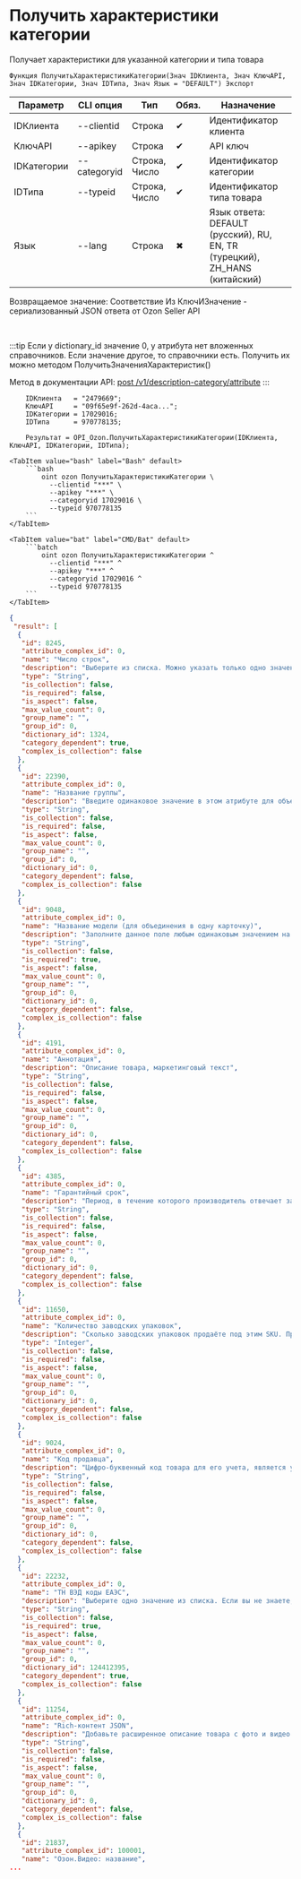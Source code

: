 ﻿---
sidebar_position: 2
description: Получить характеристики категории и другие функции для работы с Ozon в Открытом пакете интеграций - бесплатной open-source библиотеке интеграций для 1С:Предприятие 8, OneScript и CLI
keywords: [1C, 1С, 1С:Предприятие, 1С:Предприятие 8.3, API, Интеграция, Сервисы, Обмен, OneScript, CLI, Ozon]
---


# Получить характеристики категории
 Получает характеристики для указанной категории и типа товара



`Функция ПолучитьХарактеристикиКатегории(Знач IDКлиента, Знач КлючAPI, Знач IDКатегории, Знач IDТипа, Знач Язык = "DEFAULT") Экспорт`

  | Параметр | CLI опция | Тип | Обяз. | Назначение |
  |-|-|-|-|-|
  | IDКлиента | --clientid | Строка | &#x2714; | Идентификатор клиента |
  | КлючAPI | --apikey | Строка | &#x2714; | API ключ |
  | IDКатегории | --categoryid | Строка, Число | &#x2714; | Идентификатор категории |
  | IDТипа | --typeid | Строка, Число | &#x2714; | Идентификатор типа товара |
  | Язык | --lang | Строка | &#x2716; | Язык ответа: DEFAULT (русский), RU, EN, TR (турецкий), ZH_HANS (китайский) |

  
  Возвращаемое значение:   Соответствие Из КлючИЗначение - сериализованный JSON ответа от Ozon Seller API

<br/>

:::tip
Если у dictionary_id значение 0, у атрибута нет вложенных справочников. Если значение другое, то справочники есть. Получить их можно методом ПолучитьЗначенияХарактеристик()

Метод в документации API: [post /v1/description-category/attribute](https://docs.ozon.ru/api/seller/#operation/DescriptionCategoryAPI_GetAttributes)
:::
<br/>



```bsl title="Пример использования для 1С:Предприятие/OneScript"
    IDКлиента   = "2479669";
    КлючAPI     = "09f65e9f-262d-4aca...";
    IDКатегории = 17029016;
    IDТипа      = 970778135;

    Результат = OPI_Ozon.ПолучитьХарактеристикиКатегории(IDКлиента, КлючAPI, IDКатегории, IDТипа);
```
    

 <Tabs>
  
    <TabItem value="bash" label="Bash" default>
        ```bash
            oint ozon ПолучитьХарактеристикиКатегории \
              --clientid "***" \
              --apikey "***" \
              --categoryid 17029016 \
              --typeid 970778135
        ```
    </TabItem>
  
    <TabItem value="bat" label="CMD/Bat" default>
        ```batch
            oint ozon ПолучитьХарактеристикиКатегории ^
              --clientid "***" ^
              --apikey "***" ^
              --categoryid 17029016 ^
              --typeid 970778135
        ```
    </TabItem>
</Tabs>


```json title="Результат"
{
 "result": [
  {
   "id": 8245,
   "attribute_complex_id": 0,
   "name": "Число строк",
   "description": "Выберите из списка. Можно указать только одно значение.",
   "type": "String",
   "is_collection": false,
   "is_required": false,
   "is_aspect": false,
   "max_value_count": 0,
   "group_name": "",
   "group_id": 0,
   "dictionary_id": 1324,
   "category_dependent": true,
   "complex_is_collection": false
  },
  {
   "id": 22390,
   "attribute_complex_id": 0,
   "name": "Название группы",
   "description": "Введите одинаковое значение в этом атрибуте для объединения товаров в группу \"Похожие\". Обратите внимание, что товары в группе собираются в рамках одной категории второго уровня в личном кабинете. Если у товаров будет указано одно Название группы, но они находятся в разных категориях - вы получите несколько объединений товаров. Подробнее об объединении в Похожие можно прочитать здесь: https://seller-edu.ozon.ru/work-with-goods/zagruzka-tovarov/obedinenie-tovarov/pohojie-tovary",
   "type": "String",
   "is_collection": false,
   "is_required": false,
   "is_aspect": false,
   "max_value_count": 0,
   "group_name": "",
   "group_id": 0,
   "dictionary_id": 0,
   "category_dependent": false,
   "complex_is_collection": false
  },
  {
   "id": 9048,
   "attribute_complex_id": 0,
   "name": "Название модели (для объединения в одну карточку)",
   "description": "Заполните данное поле любым одинаковым значением на товарах, которые хотите объединить. И по разному, если товары нужно разъединить. Объединение произойдет при условии, что товары имеют одинаковый Тип и Бренд, и хотя бы одна вариативная характеристика заполнена по разному на всех товарах в объединении.",
   "type": "String",
   "is_collection": false,
   "is_required": true,
   "is_aspect": false,
   "max_value_count": 0,
   "group_name": "",
   "group_id": 0,
   "dictionary_id": 0,
   "category_dependent": false,
   "complex_is_collection": false
  },
  {
   "id": 4191,
   "attribute_complex_id": 0,
   "name": "Аннотация",
   "description": "Описание товара, маркетинговый текст",
   "type": "String",
   "is_collection": false,
   "is_required": false,
   "is_aspect": false,
   "max_value_count": 0,
   "group_name": "",
   "group_id": 0,
   "dictionary_id": 0,
   "category_dependent": false,
   "complex_is_collection": false
  },
  {
   "id": 4385,
   "attribute_complex_id": 0,
   "name": "Гарантийный срок",
   "description": "Период, в течение которого производитель отвечает за качество товара. А покупатель может оформить заявку на возврат по гарантийному случаю. Укажите срок в формате: количество лет, месяцев или дней. Например, 2 года или 3 месяца.",
   "type": "String",
   "is_collection": false,
   "is_required": false,
   "is_aspect": false,
   "max_value_count": 0,
   "group_name": "",
   "group_id": 0,
   "dictionary_id": 0,
   "category_dependent": false,
   "complex_is_collection": false
  },
  {
   "id": 11650,
   "attribute_complex_id": 0,
   "name": "Количество заводских упаковок",
   "description": "Сколько заводских упаковок продаёте под этим SKU. Пример: 24 банки детского пюре запаяны в 1 упаковку на заводе и в таком же виде продаются в других магазинах — укажите значение 1. \nДругой пример: завод выпускает лампочки в упаковках по 1 или 10 штук, а вы решили продавать по 3 лампочки и запаяли их в одну упаковку — значение атрибута будет 3",
   "type": "Integer",
   "is_collection": false,
   "is_required": false,
   "is_aspect": false,
   "max_value_count": 0,
   "group_name": "",
   "group_id": 0,
   "dictionary_id": 0,
   "category_dependent": false,
   "complex_is_collection": false
  },
  {
   "id": 9024,
   "attribute_complex_id": 0,
   "name": "Код продавца",
   "description": "Цифро-буквенный код товара для его учета, является уникальным среди товаров. Не является EAN/серийным номером/штрихкодом, не равен названию модели товара - для этих параметров есть отдельные характеристики. Код продавца не выводится в карточке товара на сайте. Может использоваться при автоматическом формировании названия товара.",
   "type": "String",
   "is_collection": false,
   "is_required": false,
   "is_aspect": false,
   "max_value_count": 0,
   "group_name": "",
   "group_id": 0,
   "dictionary_id": 0,
   "category_dependent": false,
   "complex_is_collection": false
  },
  {
   "id": 22232,
   "attribute_complex_id": 0,
   "name": "ТН ВЭД коды ЕАЭС",
   "description": "Выберите одно значение из списка. Если вы не знаете, какой код нужно указать, то вам необходимо обратиться к таможенной службе или таможенному представителю.",
   "type": "String",
   "is_collection": false,
   "is_required": true,
   "is_aspect": false,
   "max_value_count": 0,
   "group_name": "",
   "group_id": 0,
   "dictionary_id": 124412395,
   "category_dependent": true,
   "complex_is_collection": false
  },
  {
   "id": 11254,
   "attribute_complex_id": 0,
   "name": "Rich-контент JSON",
   "description": "Добавьте расширенное описание товара с фото и видео по шаблону в формате JSON. Подробнее о заполнении этой характеристики можно узнать в статье \"Rich-контент\" в \"Базе знаний\".",
   "type": "String",
   "is_collection": false,
   "is_required": false,
   "is_aspect": false,
   "max_value_count": 0,
   "group_name": "",
   "group_id": 0,
   "dictionary_id": 0,
   "category_dependent": false,
   "complex_is_collection": false
  },
  {
   "id": 21837,
   "attribute_complex_id": 100001,
   "name": "Озон.Видео: название",
...
```
